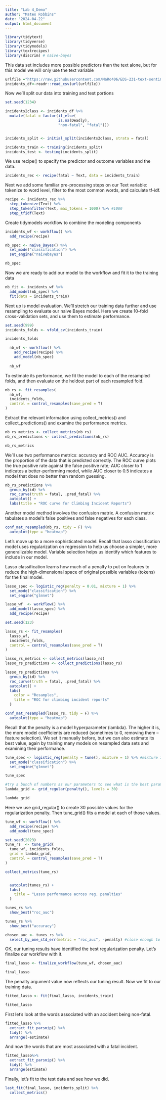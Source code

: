 ```yaml
---
title: "Lab 4_Demo"
author: "Mateo Robbins"
date: "2024-04-22"
output: html_document
---
```


```r
library(tidytext)
library(tidyverse)
library(tidymodels)
library(textrecipes)
library(discrim) # naive-bayes
```

This data set includes more possible predictors than the text alone, but for this model we will only use the text variable
```r

urlfile ="https://raw.githubusercontent.com/MaRo406/EDS-231-text-sentiment/main/data/climbing_reports_model_dat.csv"
incidents_df<-readr::read_csv(url(urlfile))
```

Now we'll split our data into training and test portions

```r
set.seed(1234)

incidents2class <- incidents_df %>%
  mutate(fatal = factor(if_else(
                        is.na(Deadly),
                        "non-fatal", "fatal")))


incidents_split <- initial_split(incidents2class, strata = fatal)

incidents_train <- training(incidents_split)
incidents_test <- testing(incidents_split)

```

We use recipe() to specify the predictor and outcome variables and the data.

```r
incidents_rec <- recipe(fatal ~ Text, data = incidents_train)

```

Next we add some familiar pre-processing steps on our Text variable: tokenize to word level, filter to the most common words, and calculate tf-idf.

```r
recipe <- incidents_rec %>%
  step_tokenize(Text) %>%
  step_tokenfilter(Text, max_tokens = 1000) %>% #1000
  step_tfidf(Text)
```

Create  tidymodels workflow to combine the modeling components

```r
incidents_wf <- workflow() %>%
  add_recipe(recipe)
```

```r
nb_spec <- naive_Bayes() %>%
  set_mode("classification") %>%
  set_engine("naivebayes")

nb_spec

```

Now we are ready to add our model to the workflow and fit it to the training data

```r
nb_fit <- incidents_wf %>%
  add_model(nb_spec) %>%
  fit(data = incidents_train)
```
Next up is model evaluation. We'll stretch our training data further and use resampling to evaluate our naive Bayes model. Here we create 10-fold cross-validation sets, and use them to estimate performance.

```r
set.seed(999)
incidents_folds <- vfold_cv(incidents_train)

incidents_folds

```

```r
  nb_wf <- workflow() %>%
    add_recipe(recipe) %>%
    add_model(nb_spec)
  
  nb_wf
```

To estimate its performance, we fit the model to each of the resampled folds, and then evaluate on the heldout part of each resampled fold.

```r
nb_rs <- fit_resamples(
  nb_wf, 
  incidents_folds, 
  control = control_resamples(save_pred = T)
)
```

Extract the relevant information using collect_metrics() and collect_predictions() and examine the performance metrics.

```r
nb_rs_metrics <- collect_metrics(nb_rs)
nb_rs_predictions <- collect_predictions(nb_rs)

nb_rs_metrics
```

We'll use two performance metrics: accuracy and ROC AUC.
Accuracy is the proportion of the data that is predicted correctly. 
The ROC curve plots the true positive rate against the false positive rate; AUC closer to 1 indicates a better-performing model, while AUC closer to 0.5 indicates a model that does no better than random guessing.

```r
nb_rs_predictions %>%
  group_by(id) %>%
  roc_curve(truth = fatal, .pred_fatal) %>%
  autoplot() +
  labs(title = "ROC curve for Climbing Incident Reports")
```

Another model method involves the confusion matrix. A confusion matrix tabulates a model's false positives and false negatives for each class.

```r
conf_mat_resampled(nb_rs, tidy = F) %>%
  autoplot(type = "heatmap")
```

Let's move up to a more sophisticated model. Recall that lasso classification model uses regularization on regression to help us choose a simpler, more generalizable model.  Variable selection helps us identify which features to include in our model.

Lasso classification learns how much of a penalty to put on features to reduce the high-dimensional space of original possible variables (tokens) for the final model.

```r
lasso_spec <- logistic_reg(penalty = 0.01, mixture = 1) %>% 
  set_mode("classification") %>% 
  set_engine("glmnet")
```

```r
lasso_wf  <- workflow() %>% 
  add_model(lasso_spec) %>% 
  add_recipe(recipe)
```

```r
set.seed(123)

lasso_rs <- fit_resamples(
  lasso_wf,
  incidents_folds,
  control = control_resamples(save_pred = T)
)
```

```r
lasso_rs_metrics <- collect_metrics(lasso_rs)
lasso_rs_predictions <- collect_predictions(lasso_rs)
```


```r
lasso_rs_predictions %>% 
  group_by(id) %>% 
  roc_curve(truth = fatal, .pred_fatal) %>% 
  autoplot() +
  labs(
    color = "Resamples",
    title = "ROC for climbing incident reports"
  )
```

```r
conf_mat_resampled(lasso_rs, tidy = F) %>% 
  autoplot(type = "heatmap")

```

Recall that the penalty is a model hyperparameter (lambda). The higher it is, the more model coefficients are reduced (sometimes to 0, removing them -- feature selection). We set it manually before, but we can also estimate its best value, again by training many models on resampled data sets and examining their performance.

```r
tune_spec <- logistic_reg(penalty = tune(), mixture = 1) %>% #mixture is it tells if you want to use which penalty term you want to input. in this case we are saying (for those that are eligble) that we want it to go to zero (aka remove them)
  set_mode("classification") %>% 
  set_engine("glmnet")

tune_spec

```

```r
#try a bunch of numbers as our parameters to see what is the best parameter for our model
lambda_grid <- grid_regular(penalty(), levels = 30)

lambda_grid
```

Here we use grid_regular() to create 30 possible values for the regularization penalty. Then tune_grid() fits a model at each of those values.


```r
tune_wf <- workflow() %>% 
  add_recipe(recipe) %>% 
  add_model(tune_spec)

set.seed(2023)
tune_rs  <- tune_grid(
  tune_wf, incidents_folds,
  grid = lambda_grid,
  control = control_resamples(save_pred = T)
)
```

```r
collect_metrics(tune_rs)


  autoplot(tunes_rs) + 
  labs(
    title = "Lasso performance across reg. penalties"
  )
```

```r
tunes_rs %>% 
  show_best("roc_auc")

tunes_rs %>% 
  show_best("accuracy")

chosen_auc <- tunes_rs %>% 
  select_by_one_std_err(metric = "roc_auc", -penalty) #close enough to the optimal point, but also allows model to drop some points to make it more simple
```

OK, our tuning results have identified the best regularization penalty. Let's finalize our workflow with it. 

```r
final_lasso <- finalize_workflow(tune_wf, chosen_auc)

final_lasso
```

The penalty argument value now reflects our tuning result. Now we fit to our training data.

```r
fitted_lasso <- fit(final_lasso, incidents_train)

fitted_lasso
```

First let's look at the words associated with an accident being non-fatal.

```r
fitted_lasso %>% 
  extract_fit_parsnip() %>% 
  tidy() %>% 
  arrange(-estimate)
```

And now the words that are most associated with a fatal incident.

```r
fitted_lasso%>% 
  extract_fit_parsnip() %>% 
  tidy() %>% 
  arrange(estimate)
```

Finally, let's fit to the test data and see how we did.
```r
last_fit(final_lasso, incidents_split) %>% 
  collect_metrics()
```

